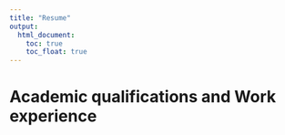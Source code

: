 ```yaml
---
title: "Resume"
output: 
  html_document:
    toc: true
    toc_float: true
---
```


# Academic qualifications and Work experience


